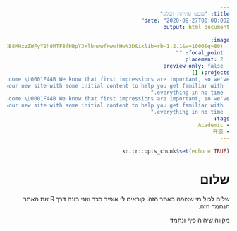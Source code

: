 ```yaml
---
title: "פוסט פתיחת הבלוג"
date: "2020-09-27T00:00:00Z"
output: html_document

image:
  caption: ![](https://images.unsplash.com/reserve/Af0sF2OS5S5gatqrKzVP_Silhoutte.jpg?ixid=MnwxMjA3fDB8MHxzZWFyY2h8MTF8fHBpY3xlbnwwfHwwfHw%3D&ixlib=rb-1.2.1&w=1000&q=80)
  focal_point: ""
  placement: 2
  preview_only: false
projects: []
subtitle: "Welcome \U0001F44B We know that first impressions are important, so we've
  populated your new site with some initial content to help you get familiar with
  everything in no time."
summary: "Welcome \U0001F44B We know that first impressions are important, so we've
  populated your new site with some initial content to help you get familiar with
  everything in no time."
tags:
- Academic
- 开源
---
```


<html dir="rtl">

```r
knitr::opts_chunk$set(echo = TRUE)
```



# שלום

שלום לכול מי שצופה באתר הזה. קוראים לי אופיר בצר ואני בונה דרך 
R 
את האתר הנחמד הזה.

  
מקווה שיהיה כיף ונחמד